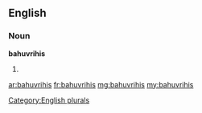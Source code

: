 ==English==

===Noun===
'''bahuvrihis'''

# {{plural of|bahuvrihi}}

[[Category:English plurals]]

[[ar:bahuvrihis]]
[[fr:bahuvrihis]]
[[mg:bahuvrihis]]
[[my:bahuvrihis]]